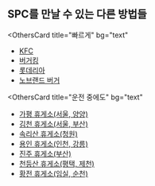 ## SPC를 만날 수 있는 다른 방법들

<OthersCard
  title="빠르게"
  bg="text"
>

* [KFC](https://news.mt.co.kr/mtview.php?no=2022102011302151145)
* [버거킹](https://news.mt.co.kr/mtview.php?no=2022102011302151145)
* [롯데리아](https://news.mt.co.kr/mtview.php?no=2022102011302151145)
* [노브랜드 버거](https://news.mt.co.kr/mtview.php?no=2022102011302151145)

</OthersCard>

<OthersCard
  title="운전 중에도"
  bg="text"
>

* [가평 휴게소(서울, 양양)](https://www.spcmagazine.com/spc1_191017-2/)
* [김천 휴게소(서울, 부산)](http://www.hsa.or.kr/new/about/S4/S4View.asp?pageno=1&schType=&schStr=&memberCode=AB2130000#)
* [속리산 휴게소(청원)](http://www.hsa.or.kr/new/about/S4/S4View.asp?pageno=1&schType=&schStr=&memberCode=AB2130000#)
* [용인 휴게소(인천, 강릉)](https://siminilbo.co.kr/news/newsview.php?ncode=1065578145367636)
* [진주 휴게소(부산)](http://www.hsa.or.kr/new/about/S4/S4View.asp?pageno=1&schType=&schStr=&memberCode=AB2130000#)
* [천등산 휴게소(평택, 제천)](https://www.saramin.co.kr/zf_user/jobs/view?rec_idx=38531459)
* [황전 휴게소(임실, 순천)](http://www.hsa.or.kr/new/about/S4/S4View.asp?pageno=1&schType=&schStr=&memberCode=AB2130000#)

</OthersCard>